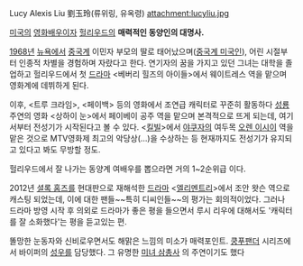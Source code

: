 Lucy Alexis Liu
劉玉玲(류위링, 유옥령)
attachment:lucyliu.jpg 

[[미국]]의 [[영화]][[배우]]이자 [[헐리우드]]의 '''매력적인 동양인의 대명사.'''

[[1968년]] [[뉴욕]]에서 [[중국]]계 이민자 부모의 딸로 태어났으며([[중국계 미국인]]), 어린 시절부터 인종적 차별을 경험하며 자랐다고 한다. 연기자의 꿈을 가지고 있던 그녀는 대학을 졸업하고 헐리우드에서 첫 [[드라마]] <베버리 힐즈의 아이들>에서 웨이트레스 역을 맡으며 영화계에 데뷔하게 된다. 

이후, <트루 크라임>, <페이백> 등의 영화에서 조연급 캐릭터로 꾸준히 활동하다 [[성룡]] 주연의 영화 <상하이 눈>에서 페이베이 공주 역을 맡으며 본격적으로 뜨게 되는데, 여기서부터 전성기가 시작된다고 볼 수 있다. <[[킬빌]]>에서 [[야쿠자]]의 여두목 [[오렌 이시이]] 역을 맡은 것으로 MTV영화제 최고의 악당상(…)을 수상하는 등 현재까지도 전성기가 유지되고 있다고 봐도 무방할 정도. 

헐리우드에서 잘 나가는 동양계 여배우를 뽑으라면 거의 1~2순위급 이다.

2012년 [[셜록 홈즈]]를 현대판으로 재해석한 [[드라마]] <[[엘리멘트리]]>에서 조안 왓슨 역으로 캐스팅 되었는데, 이에 대한 팬들~~특히 디씨인들~~의 평가는 회의적이었다. 그러나 드라마 방영 시작 후 의외로 드라마가 좋은 평을 들으면서 루시 리우에 대해서도 '캐릭터를 잘 소화했다'는 평을 듣고있는 편.

똘망한 눈동자와 신비로우면서도 해맑은 느낌의 미소가 매력포인트.
[[쿵푸팬더]] 시리즈에서 바이퍼의 [[성우]]를 담당했다.
그 유명한 [[미녀 삼총사]] 의 주연이기도 했다
